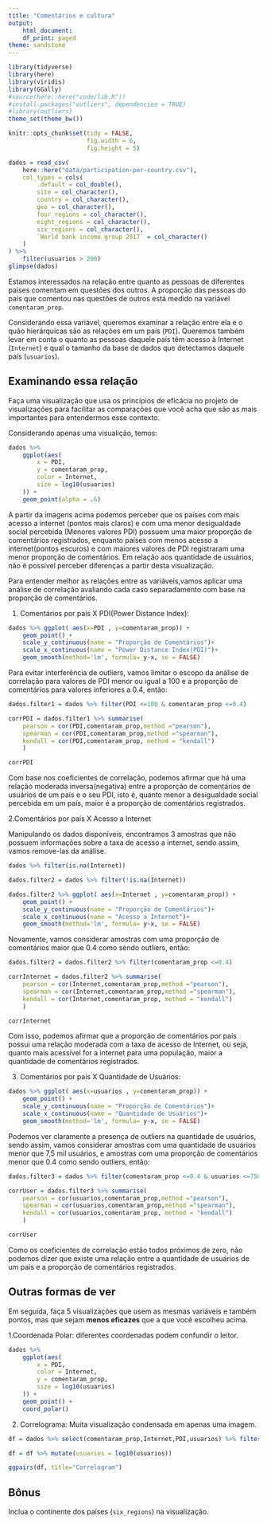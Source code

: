 ```yaml
---
title: "Comentários e cultura"
output:
    html_document:
    df_print: paged
theme: sandstone
---
```


```r
library(tidyverse)
library(here)
library(viridis)
library(GGally)
#source(here::here("code/lib.R"))
#install.packages("outliers", dependencies = TRUE)
#library(outliers)
theme_set(theme_bw())

knitr::opts_chunk$set(tidy = FALSE,
                      fig.width = 6,
                      fig.height = 5)
```

```r
dados = read_csv(
    here::here("data/participation-per-country.csv"),
    col_types = cols(
        .default = col_double(),
        site = col_character(),
        country = col_character(),
        geo = col_character(),
        four_regions = col_character(),
        eight_regions = col_character(),
        six_regions = col_character(),
        `World bank income group 2017` = col_character()
    )
) %>% 
    filter(usuarios > 200)
glimpse(dados)
```

Estamos interessados na relação entre quanto as pessoas de diferentes países comentam em questões dos outros. A proporção das pessoas do país que comentou nas questões de outros está medido na variável `comentaram_prop`. 

Considerando essa variável, queremos examinar a relação entre ela e o quão hierárquicas são as relações em um país (`PDI`). Queremos também levar em conta o quanto as pessoas daquele país têm acesso à Internet (`Internet`) e qual o tamanho da base de dados que detectamos daquele país (`usuarios`). 

## Examinando essa relação

Faça uma visualização que usa os princípios de eficácia no projeto de visualizações para facilitar as comparações que você acha que são as mais importantes para entendermos esse contexto. 

Considerando apenas uma visualição, temos:
```r
dados %>%
    ggplot(aes(
        x = PDI,
        y = comentaram_prop,
        color = Internet,
        size = log10(usuarios)
    )) +
    geom_point(alpha = .6)
```

A partir da imagens acima podemos perceber que os países com mais acesso a internet (pontos mais claros) e com uma menor desigualdade social percebida (Menores valores PDI) possuem uma maior proporção de comentários registrados, enquanto países com menos acesso a internet(pontos escuros) e com maiores valores de PDI registraram uma menor proporção de comentários. Em relação aos quantidade de usuários, não é possível perceber diferenças a partir desta visualização.


Para entender melhor as relações entre as variáveis,vamos aplicar uma análise de correlação avaliando cada caso separadamento com base na proporção de comentários.

1. Comentários por país X PDI(Power Distance Index):
```r

dados %>% ggplot( aes(x=PDI , y=comentaram_prop)) +
    geom_point() +
    scale_y_continuous(name = "Proporção de Comentários")+
    scale_x_continuous(name = "Power Distance Index(PDI)")+
    geom_smooth(method='lm', formula= y~x, se = FALSE)

```

Para evitar interferência de outliers, vamos limitar o escopo da análise de correlação para valores de PDI menor ou igual a 100 e a proporção de comentários para valores inferiores a 0.4, então:

```r

dados.filter1 = dados %>% filter(PDI <=100 & comentaram_prop <=0.4)

corrPDI = dados.filter1 %>% summarise(
    pearson = cor(PDI,comentaram_prop,method ="pearson"),
    spearman = cor(PDI,comentaram_prop,method ="spearman"),
    kendall = cor(PDI,comentaram_prop, method = "kendall")
    )

corrPDI


```

Com base nos coeficientes de correlação, podemos afirmar que há uma relação moderada inversa(negativa) entre a proporção de comentários de usuários de um país e o seu PDI, isto é, quanto menor a desigualdade social percebida em um país, maior é a proporção de comentários registrados. 

2.Comentários por país X Acesso a Internet

Manipulando os dados disponíveis, encontramos 3 amostras que não possuem informações sobre a taxa de acesso a internet, sendo assim, vamos remove-las da análise.

```r

dados %>% filter(is.na(Internet))

dados.filter2 = dados %>% filter(!is.na(Internet))

dados.filter2 %>% ggplot( aes(x=Internet , y=comentaram_prop)) +
    geom_point() +
    scale_y_continuous(name = "Proporção de Comentários")+
    scale_x_continuous(name = "Acesso a Internet")+
    geom_smooth(method='lm', formula= y~x, se = FALSE)

```

Novamente, vamos considerar amostras com uma proporção de comentários maior que 0.4 como sendo outliers, então:

```r
dados.filter2 = dados.filter2 %>% filter(comentaram_prop <=0.4)

corrInternet = dados.filter2 %>% summarise(
    pearson = cor(Internet,comentaram_prop,method ="pearson"),
    spearman = cor(Internet,comentaram_prop,method ="spearman"),
    kendall = cor(Internet,comentaram_prop, method = "kendall")
    )

corrInternet

```

Com isso, podemos afirmar que a proporção de comentários por país possui uma relação moderada com a taxa de acesso de Internet, ou seja, quanto mais acessível for a internet para uma população, maior a quantidade de comentários registrados.

3. Comentários por país X Quantidade de Usuários:
```r



dados %>% ggplot( aes(x=usuarios , y=comentaram_prop)) +
    geom_point() +
    scale_y_continuous(name = "Proporção de Comentários")+
    scale_x_continuous(name = "Quantidade de Usuários")+
    geom_smooth(method='lm', formula= y~x, se = FALSE)
```

Podemos ver claramente a presença de outliers na quantidade de usuários, sendo assim, vamos considerar amostras com uma quantidade de usuários menor que 7,5 mil usuários, e amostras com uma proporção de comentários menor que 0.4 como sendo outliers, então:

```r

dados.filter3 = dados %>% filter(comentaram_prop <=0.4 & usuarios <=7500)

corrUser = dados.filter3 %>% summarise(
    pearson = cor(usuarios,comentaram_prop,method ="pearson"),
    spearman = cor(usuarios,comentaram_prop,method ="spearman"),
    kendall = cor(usuarios,comentaram_prop, method = "kendall")
    )

corrUser

```

Como os coeficientes de correlação estão todos próximos de zero, não podemos dizer que existe uma relação entre a quantidade de usuários de um país e a proporção de comentários registrados.

## Outras formas de ver

Em seguida, faça 5 visualizações que usem as mesmas variáveis e também pontos, mas que sejam **menos eficazes** que a que você escolheu acima. 

1.Coordenada Polar: diferentes coordenadas podem confundir o leitor.
```r
dados %>%
    ggplot(aes(
        x = PDI,
        color = Internet,
        y = comentaram_prop,
        size = log10(usuarios)
    )) +
    geom_point() + 
    coord_polar()
```


2. Correlograma: Muita visualização condensada em apenas uma imagem.
```r

df = dados %>% select(comentaram_prop,Internet,PDI,usuarios) %>% filter(!is.na(Internet))

df = df %>% mutate(usuarios = log10(usuarios)) 

ggpairs(df, title="Correlogram")

```


## Bônus

Inclua o continente dos países (`six_regions`) na visualização.

